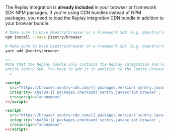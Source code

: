 The Replay integration is **already included** in your browser or framework SDK NPM packages. If you're using CDN bundles instead of NPM packages, you need to load the Replay integration CDN bundle in addition to your browser bundle:

```bash {tabTitle: NPM}
# Make sure to have @sentry/browser or a Framework SDK (e.g. @sentry/react) installed
npm install --save @sentry/browser
```

```bash {tabTitle: Yarn}
# Make sure to have @sentry/browser or a Framework SDK (e.g. @sentry/react) installed
yarn add @sentry/browser
```

```html {tabTitle: CDN}
<!--
Note that the Replay bundle only contains the Replay integration and not the
entire Sentry SDK. You have to add it in addition to the Sentry Browser SDK bundle:
-->

<script
  src="https://browser.sentry-cdn.com/{{ packages.version('sentry.javascript.browser') }}/bundle.tracing.min.js"
  integrity="sha384-{{ packages.checksum('sentry.javascript.browser', 'bundle.min.js', 'sha384-base64') }}"
  crossorigin="anonymous"
></script>

<script
  src="https://browser.sentry-cdn.com/{{ packages.version('sentry.javascript.browser') }}/replay.min.js"
  integrity="sha384-{{ packages.checksum('sentry.javascript.browser', 'replay.min.js', 'sha384-base64') }}"
  crossorigin="anonymous"
></script>
```
